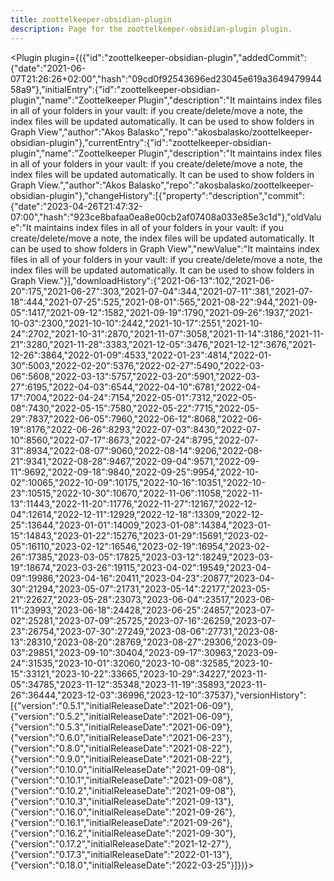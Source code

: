 ---
title: zoottelkeeper-obsidian-plugin
description: Page for the zoottelkeeper-obsidian-plugin plugin.
---


<Plugin plugin={({"id":"zoottelkeeper-obsidian-plugin","addedCommit":{"date":"2021-06-07T21:26:26+02:00","hash":"09cd0f92543696ed23045e619a364947994458a9"},"initialEntry":{"id":"zoottelkeeper-obsidian-plugin","name":"Zoottelkeeper Plugin","description":"It maintains index files in all of your folders in your vault: if you create/delete/move a note, the index files will be updated automatically. It can be used to show folders in Graph View","author":"Akos Balasko","repo":"akosbalasko/zoottelkeeper-obsidian-plugin"},"currentEntry":{"id":"zoottelkeeper-obsidian-plugin","name":"Zoottelkeeper Plugin","description":"It maintains index files in all of your folders in your vault: if you create/delete/move a note, the index files will be updated automatically. It can be used to show folders in Graph View.","author":"Akos Balasko","repo":"akosbalasko/zoottelkeeper-obsidian-plugin"},"changeHistory":[{"property":"description","commit":{"date":"2023-04-26T21:47:32-07:00","hash":"923ce8bafaa0ea8e00cb2af07408a033e85e3c1d"},"oldValue":"It maintains index files in all of your folders in your vault: if you create/delete/move a note, the index files will be updated automatically. It can be used to show folders in Graph View","newValue":"It maintains index files in all of your folders in your vault: if you create/delete/move a note, the index files will be updated automatically. It can be used to show folders in Graph View."}],"downloadHistory":{"2021-06-13":102,"2021-06-20":175,"2021-06-27":303,"2021-07-04":344,"2021-07-11":381,"2021-07-18":444,"2021-07-25":525,"2021-08-01":565,"2021-08-22":944,"2021-09-05":1417,"2021-09-12":1582,"2021-09-19":1790,"2021-09-26":1937,"2021-10-03":2300,"2021-10-10":2442,"2021-10-17":2551,"2021-10-24":2702,"2021-10-31":2870,"2021-11-07":3058,"2021-11-14":3186,"2021-11-21":3280,"2021-11-28":3383,"2021-12-05":3476,"2021-12-12":3676,"2021-12-26":3864,"2022-01-09":4533,"2022-01-23":4814,"2022-01-30":5003,"2022-02-20":5376,"2022-02-27":5490,"2022-03-06":5608,"2022-03-13":5757,"2022-03-20":5901,"2022-03-27":6195,"2022-04-03":6544,"2022-04-10":6781,"2022-04-17":7004,"2022-04-24":7154,"2022-05-01":7312,"2022-05-08":7430,"2022-05-15":7580,"2022-05-22":7715,"2022-05-29":7837,"2022-06-05":7960,"2022-06-12":8068,"2022-06-19":8176,"2022-06-26":8293,"2022-07-03":8430,"2022-07-10":8560,"2022-07-17":8673,"2022-07-24":8795,"2022-07-31":8934,"2022-08-07":9060,"2022-08-14":9206,"2022-08-21":9341,"2022-08-28":9467,"2022-09-04":9571,"2022-09-11":9692,"2022-09-18":9840,"2022-09-25":9954,"2022-10-02":10065,"2022-10-09":10175,"2022-10-16":10351,"2022-10-23":10515,"2022-10-30":10670,"2022-11-06":11058,"2022-11-13":11443,"2022-11-20":11776,"2022-11-27":12167,"2022-12-04":12614,"2022-12-11":12929,"2022-12-18":13309,"2022-12-25":13644,"2023-01-01":14009,"2023-01-08":14384,"2023-01-15":14843,"2023-01-22":15276,"2023-01-29":15691,"2023-02-05":16110,"2023-02-12":16546,"2023-02-19":16954,"2023-02-26":17385,"2023-03-05":17825,"2023-03-12":18249,"2023-03-19":18674,"2023-03-26":19115,"2023-04-02":19549,"2023-04-09":19986,"2023-04-16":20411,"2023-04-23":20877,"2023-04-30":21294,"2023-05-07":21731,"2023-05-14":22177,"2023-05-21":22627,"2023-05-28":23073,"2023-06-04":23517,"2023-06-11":23993,"2023-06-18":24428,"2023-06-25":24857,"2023-07-02":25281,"2023-07-09":25725,"2023-07-16":26259,"2023-07-23":26754,"2023-07-30":27249,"2023-08-06":27731,"2023-08-13":28310,"2023-08-20":28769,"2023-08-27":29306,"2023-09-03":29851,"2023-09-10":30404,"2023-09-17":30963,"2023-09-24":31535,"2023-10-01":32060,"2023-10-08":32585,"2023-10-15":33121,"2023-10-22":33665,"2023-10-29":34227,"2023-11-05":34785,"2023-11-12":35348,"2023-11-19":35893,"2023-11-26":36444,"2023-12-03":36996,"2023-12-10":37537},"versionHistory":[{"version":"0.5.1","initialReleaseDate":"2021-06-09"},{"version":"0.5.2","initialReleaseDate":"2021-06-09"},{"version":"0.5.3","initialReleaseDate":"2021-06-09"},{"version":"0.6.0","initialReleaseDate":"2021-06-23"},{"version":"0.8.0","initialReleaseDate":"2021-08-22"},{"version":"0.9.0","initialReleaseDate":"2021-08-22"},{"version":"0.10.0","initialReleaseDate":"2021-09-08"},{"version":"0.10.1","initialReleaseDate":"2021-09-08"},{"version":"0.10.2","initialReleaseDate":"2021-09-08"},{"version":"0.10.3","initialReleaseDate":"2021-09-13"},{"version":"0.16.0","initialReleaseDate":"2021-09-26"},{"version":"0.16.1","initialReleaseDate":"2021-09-26"},{"version":"0.16.2","initialReleaseDate":"2021-09-30"},{"version":"0.17.2","initialReleaseDate":"2021-12-27"},{"version":"0.17.3","initialReleaseDate":"2022-01-13"},{"version":"0.18.0","initialReleaseDate":"2022-03-25"}]})}></Plugin>